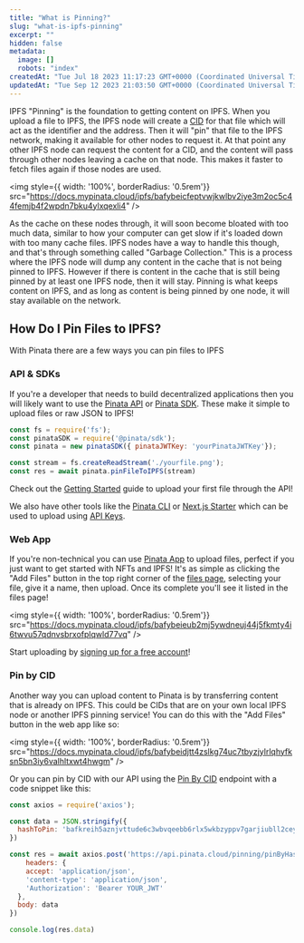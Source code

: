 ```yaml
---
title: "What is Pinning?"
slug: "what-is-ipfs-pinning"
excerpt: ""
hidden: false
metadata: 
  image: []
  robots: "index"
createdAt: "Tue Jul 18 2023 11:17:23 GMT+0000 (Coordinated Universal Time)"
updatedAt: "Tue Sep 12 2023 21:03:50 GMT+0000 (Coordinated Universal Time)"
---
```

IPFS "Pinning" is the foundation to getting content on IPFS. When you upload a file to IPFS, the IPFS node will create a [CID]() for that file which will act as the identifier and the address. Then it will "pin" that file to the IPFS network, making it available for other nodes to request it. At that point any other IPFS node can request the content for a CID, and the content will pass through other nodes leaving a cache on that node. This makes it faster to fetch files again if those nodes are used. 

<img style={{ width: '100%', borderRadius: '0.5rem'}} src="https://docs.mypinata.cloud/ipfs/bafybeicfeptvwjkwlbv2iye3m2oc5c44femjb4f2wpdn7bku4ylxqexli4" />

As the cache on these nodes through, it will soon become bloated with too much data, similar to how your computer can get slow if it's loaded down with too many cache files. IPFS nodes have a way to handle this though, and that's through something called "Garbage Collection." This is a process where the IPFS node will dump any content in the cache that is not being pinned to IPFS. However if there is content in the cache that is still being pinned by at least one IPFS node, then it will stay. Pinning is what keeps content on IPFS, and as long as content is being pinned by one node, it will stay available on the network. 

## How Do I Pin Files to IPFS?

With Pinata there are a few ways you can pin files to IPFS

### API & SDKs

If you're a developer that needs to build decentralized applications then you will likely want to use the [Pinata API]() or [Pinata SDK](). These make it simple to upload files or raw JSON to IPFS! 

```javascript pinFileToIPFS.js
const fs = require('fs');
const pinataSDK = require('@pinata/sdk');
const pinata = new pinataSDK({ pinataJWTKey: 'yourPinataJWTKey'});

const stream = fs.createReadStream('./yourfile.png');
const res = await pinata.pinFileToIPFS(stream)
```

<Note>Check out the [Getting Started]() guide to upload your first file through the API!</Note>

We also have other tools like the [Pinata CLI]()  or [Next.js Starter]() which can be used to upload using [API Keys]().

### Web App

If you're non-technical you can use [Pinata App]() to upload files, perfect if you just want to get started with NFTs and IPFS! It's as simple as clicking the "Add Files" button in the top right corner of the [files page](), selecting your file, give it a name, then upload. Once its complete you'll see it listed in the files page! 

<img style={{ width: '100%', borderRadius: '0.5rem'}} src="https://docs.mypinata.cloud/ipfs/bafybeieub2mj5ywdneuj44j5fkmty4i6twvu57qdnvsbrxofplqwld77vq" />

<Note>Start uploading by [signing up for a free account](https://app.pinata.cloud/register)!</Note>

### Pin by CID

Another way you can upload content to Pinata is by transferring content that is already on IPFS. This could be CIDs that are on your own local IPFS node or another IPFS pinning service! You can do this with the "Add Files" button in the web app like so:

<img style={{ width: '100%', borderRadius: '0.5rem'}} src="https://docs.mypinata.cloud/ipfs/bafybeidjtt4zslkg74uc7tbyzjylrlqhyfksn5bn3iy6valhltxwt4hwgm" />

Or you can pin by CID with our API using the [Pin By CID]() endpoint with a code snippet like this:

```javascript pinByCID.js
const axios = require('axios');

const data = JSON.stringify({
  hashToPin: 'bafkreih5aznjvttude6c3wbvqeebb6rlx5wkbzyppv7garjiubll2ceym4'
})

const res = await axios.post('https://api.pinata.cloud/pinning/pinByHash', {
	headers: {
    accept: 'application/json', 
    'content-type': 'application/json',
    'Authorization': 'Bearer YOUR_JWT'
  },
  body: data
})

console.log(res.data)
```
